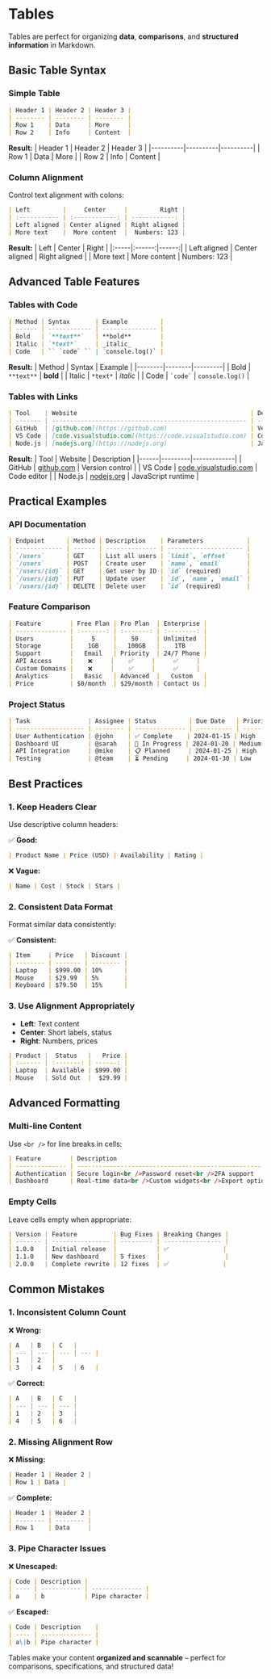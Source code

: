 # Tables

Tables are perfect for organizing **data**, **comparisons**, and **structured information** in Markdown.

## Basic Table Syntax

### Simple Table

```markdown
| Header 1 | Header 2 | Header 3 |
| -------- | -------- | -------- |
| Row 1    | Data     | More     |
| Row 2    | Info     | Content  |
```

**Result:**
| Header 1 | Header 2 | Header 3 |
|----------|----------|----------|
| Row 1 | Data | More |
| Row 2 | Info | Content |

### Column Alignment

Control text alignment with colons:

```markdown
| Left         |     Center     |         Right |
| :----------- | :------------: | ------------: |
| Left aligned | Center aligned | Right aligned |
| More text    |  More content  |  Numbers: 123 |
```

**Result:**
| Left | Center | Right |
|:-----|:------:|------:|
| Left aligned | Center aligned | Right aligned |
| More text | More content | Numbers: 123 |

## Advanced Table Features

### Tables with Code

```markdown
| Method | Syntax       | Example         |
| ------ | ------------ | --------------- |
| Bold   | `**text**`   | **bold**        |
| Italic | `*text*`     | _italic_        |
| Code   | `` `code` `` | `console.log()` |
```

**Result:**
| Method | Syntax | Example |
|--------|--------|---------|
| Bold | `**text**` | **bold** |
| Italic | `*text*` | _italic_ |
| Code | `` `code` `` | `console.log()` |

### Tables with Links

```markdown
| Tool    | Website                                                | Description        |
| ------- | ------------------------------------------------------ | ------------------ |
| GitHub  | [github.com](https://github.com)                       | Version control    |
| VS Code | [code.visualstudio.com](https://code.visualstudio.com) | Code editor        |
| Node.js | [nodejs.org](https://nodejs.org)                       | JavaScript runtime |
```

**Result:**
| Tool | Website | Description |
|------|---------|-------------|
| GitHub | [github.com](https://github.com) | Version control |
| VS Code | [code.visualstudio.com](https://code.visualstudio.com) | Code editor |
| Node.js | [nodejs.org](https://nodejs.org) | JavaScript runtime |

## Practical Examples

### API Documentation

```markdown
| Endpoint      | Method | Description    | Parameters            |
| ------------- | ------ | -------------- | --------------------- |
| `/users`      | GET    | List all users | `limit`, `offset`     |
| `/users`      | POST   | Create user    | `name`, `email`       |
| `/users/{id}` | GET    | Get user by ID | `id` (required)       |
| `/users/{id}` | PUT    | Update user    | `id`, `name`, `email` |
| `/users/{id}` | DELETE | Delete user    | `id` (required)       |
```

### Feature Comparison

```markdown
| Feature        | Free Plan | Pro Plan  | Enterprise |
| -------------- | :-------: | :-------: | :--------: |
| Users          |     5     |    50     | Unlimited  |
| Storage        |    1GB    |   100GB   |    1TB     |
| Support        |   Email   | Priority  | 24/7 Phone |
| API Access     |    ❌     |    ✅     |     ✅     |
| Custom Domains |    ❌     |    ✅     |     ✅     |
| Analytics      |   Basic   | Advanced  |   Custom   |
| Price          | $0/month  | $29/month | Contact Us |
```

### Project Status

```markdown
| Task                | Assignee | Status         | Due Date   | Priority |
| ------------------- | -------- | -------------- | ---------- | -------- |
| User Authentication | @john    | ✅ Complete    | 2024-01-15 | High     |
| Dashboard UI        | @sarah   | 🔄 In Progress | 2024-01-20 | Medium   |
| API Integration     | @mike    | 📋 Planned     | 2024-01-25 | High     |
| Testing             | @team    | ⏳ Pending     | 2024-01-30 | Low      |
```

## Best Practices

### 1. Keep Headers Clear

Use descriptive column headers:

✅ **Good:**

```markdown
| Product Name | Price (USD) | Availability | Rating |
```

❌ **Vague:**

```markdown
| Name | Cost | Stock | Stars |
```

### 2. Consistent Data Format

Format similar data consistently:

✅ **Consistent:**

```markdown
| Item     | Price   | Discount |
| -------- | ------- | -------- |
| Laptop   | $999.00 | 10%      |
| Mouse    | $29.99  | 5%       |
| Keyboard | $79.50  | 15%      |
```

### 3. Use Alignment Appropriately

- **Left**: Text content
- **Center**: Short labels, status
- **Right**: Numbers, prices

```markdown
| Product |  Status   |   Price |
| :------ | :-------: | ------: |
| Laptop  | Available | $999.00 |
| Mouse   | Sold Out  |  $29.99 |
```

## Advanced Formatting

### Multi-line Content

Use `<br />` for line breaks in cells:

```markdown
| Feature        | Description                                            |
| -------------- | ------------------------------------------------------ |
| Authentication | Secure login<br />Password reset<br />2FA support      |
| Dashboard      | Real-time data<br />Custom widgets<br />Export options |
```

### Empty Cells

Leave cells empty when appropriate:

```markdown
| Version | Feature          | Bug Fixes | Breaking Changes |
| ------- | ---------------- | --------- | ---------------- |
| 1.0.0   | Initial release  |           | ✅               |
| 1.1.0   | New dashboard    | 5 fixes   |                  |
| 2.0.0   | Complete rewrite | 12 fixes  | ✅               |
```

## Common Mistakes

### 1. Inconsistent Column Count

❌ **Wrong:**

```markdown
| A   | B   | C   |
| --- | --- | --- | --- |
| 1   | 2   |
| 3   | 4   | 5   | 6   |
```

✅ **Correct:**

```markdown
| A   | B   | C   |
| --- | --- | --- |
| 1   | 2   | 3   |
| 4   | 5   | 6   |
```

### 2. Missing Alignment Row

❌ **Missing:**

```markdown
| Header 1 | Header 2 |
| Row 1 | Data |
```

✅ **Complete:**

```markdown
| Header 1 | Header 2 |
| -------- | -------- |
| Row 1    | Data     |
```

### 3. Pipe Character Issues

❌ **Unescaped:**

```markdown
| Code | Description |
| ---- | ----------- | -------------- |
| a    | b           | Pipe character |
```

✅ **Escaped:**

```markdown
| Code | Description    |
| ---- | -------------- |
| a\|b | Pipe character |
```

Tables make your content **organized and scannable** – perfect for comparisons, specifications, and structured data!
